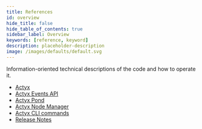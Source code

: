 ```yaml
---
title: References
id: overview
hide_title: false
hide_table_of_contents: true
sidebar_label: Overview
keywords: [reference, keyword]
description: placeholder-description
image: /images/defaults/default.svg
---
```


Information-oriented technical descriptions of the code and how to operate it.

- [Actyx](./actyx.mdx)
- [Actyx Events API](./events-api)
- [Actyx Pond](./pond/index.md)
- [Actyx Node Manager](./node-manager.mdx)
- [Actyx CLI commands](./cli/overview.md)
- [Release Notes](./release-notes)
